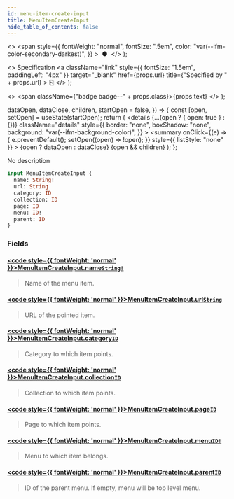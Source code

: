 ```yaml
---
id: menu-item-create-input
title: MenuItemCreateInput
hide_table_of_contents: false
---
```


  <>
    <span
      style={{
        fontWeight: "normal",
        fontSize: ".5em",
        color: "var(--ifm-color-secondary-darkest)",
      }}
    >
      &nbsp;●&nbsp;
    </span>
  </>
);

  <>
    Specification
    <a
      className="link"
      style={{ fontSize: "1.5em", paddingLeft: "4px" }}
      target="\_blank"
      href={props.url}
      title={"Specified by " + props.url}
    >
      ⎘
    </a>
  </>
);

  <>
    <span className={"badge badge--" + props.class}>{props.text}</span>
  </>
);


  dataOpen,
  dataClose,
  children,
  startOpen = false,
}) => {
  const [open, setOpen] = useState(startOpen);
  return (
    <details
      {...(open ? { open: true } : {})}
      className="details"
      style={{
        border: "none",
        boxShadow: "none",
        background: "var(--ifm-background-color)",
      }}
    >
      <summary
        onClick={(e) => {
          e.preventDefault();
          setOpen((open) => !open);
        }}
        style={{ listStyle: "none" }}
      >
        {open ? dataOpen : dataClose}
      </summary>
      {open && children}
    </details>
  );
};

No description

```graphql
input MenuItemCreateInput {
  name: String!
  url: String
  category: ID
  collection: ID
  page: ID
  menu: ID!
  parent: ID
}
```

### Fields

#### [<code style={{ fontWeight: 'normal' }}>MenuItemCreateInput.<b>name</b></code>](#)<Bullet />[`String!`](../../../api-storefront/miscellaneous/scalars/string) <Badge class="secondary" text="non-null"/> <Badge class="secondary" text="scalar"/>

> Name of the menu item.

#### [<code style={{ fontWeight: 'normal' }}>MenuItemCreateInput.<b>url</b></code>](#)<Bullet />[`String`](../../../api-storefront/miscellaneous/scalars/string) <Badge class="secondary" text="scalar"/>

> URL of the pointed item.

#### [<code style={{ fontWeight: 'normal' }}>MenuItemCreateInput.<b>category</b></code>](#)<Bullet />[`ID`](../../../api-storefront/miscellaneous/scalars/id) <Badge class="secondary" text="scalar"/>

> Category to which item points.

#### [<code style={{ fontWeight: 'normal' }}>MenuItemCreateInput.<b>collection</b></code>](#)<Bullet />[`ID`](../../../api-storefront/miscellaneous/scalars/id) <Badge class="secondary" text="scalar"/>

> Collection to which item points.

#### [<code style={{ fontWeight: 'normal' }}>MenuItemCreateInput.<b>page</b></code>](#)<Bullet />[`ID`](../../../api-storefront/miscellaneous/scalars/id) <Badge class="secondary" text="scalar"/>

> Page to which item points.

#### [<code style={{ fontWeight: 'normal' }}>MenuItemCreateInput.<b>menu</b></code>](#)<Bullet />[`ID!`](../../../api-storefront/miscellaneous/scalars/id) <Badge class="secondary" text="non-null"/> <Badge class="secondary" text="scalar"/>

> Menu to which item belongs.

#### [<code style={{ fontWeight: 'normal' }}>MenuItemCreateInput.<b>parent</b></code>](#)<Bullet />[`ID`](../../../api-storefront/miscellaneous/scalars/id) <Badge class="secondary" text="scalar"/>

> ID of the parent menu. If empty, menu will be top level menu.
